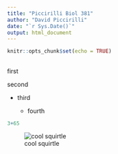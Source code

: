 ```yaml
---
title: "Piccirilli Biol 381"
author: "David Piccirilli"
date: "`r Sys.Date()`"
output: html_document
---
```


```r
knitr::opts_chunk$set(echo = TRUE)
```


## 

first 

second

- third

  * fourth
  
```r
3+65
```


![cool squirtle](https://static1.cbrimages.com/wordpress/wp-content/uploads/2021/02/squirtle-gang.jpg?q=50&fit=contain&w=1140&h=&dpr=1.5)

